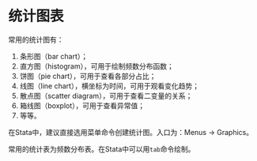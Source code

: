 # 统计图表

常用的统计图有：

1.	条形图（bar chart）；
2.	直方图（histogram），可用于绘制频数分布函数；
3.	饼图（pie chart），可用于查看各部分占比；
4.	线图（line chart），横坐标为时间，可用于观看变化趋势；
5.	散点图（scatter diagram），可用于查看二变量的关系；
6.	箱线图（boxplot），可用于查看异常值；
7.	等等。

在Stata中，建议直接选用菜单命令创建统计图。入口为：Menus -> Graphics。

常用的统计表为频数分布表。在Stata中可以用`tab`命令绘制。
